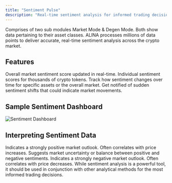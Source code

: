 ```yaml
---
title: "Sentiment Pulse"
description: "Real-time sentiment analysis for informed trading decisions"
---
```

Comprises of two sub modules Market Mode & Degen Mode. Both show data pertaining to their asset classes.
<Card title="AI-Driven Sentiment Analysis" icon="brain">
  ALINA processes millions of data points to deliver accurate, real-time sentiment analysis across the crypto market.
</Card>

## Features

<CardGroup cols={2}>
  <Card title="Global Sentiment Index" icon="globe">
    Overall market sentiment score updated in real-time.
  </Card>
  <Card title="Token-Specific Sentiment" icon="coins">
    Individual sentiment scores for thousands of crypto tokens.
  </Card>
  <Card title="Sentiment Trends" icon="chart-line">
    Track how sentiment changes over time for specific assets or the overall market.
  </Card>
  <Card title="Sentiment Alerts" icon="bell">
    Get notified of sudden sentiment shifts that could indicate market movements.
  </Card>
</CardGroup>


## Sample Sentiment Dashboard

<Frame>
  <img src="/images/sentiment-dashboard.png" alt="Sentiment Dashboard" />
</Frame>

## Interpreting Sentiment Data

<AccordionGroup>
  <Accordion title="Bullish Sentiment (0.6 to 1.0)">
    Indicates a strongly positive market outlook. Often correlates with price increases.
  </Accordion>
  <Accordion title="Neutral Sentiment (-0.2 to 0.2)">
    Suggests market uncertainty or balance between positive and negative sentiments.
  </Accordion>
  <Accordion title="Bearish Sentiment (-1.0 to -0.6)">
    Indicates a strongly negative market outlook. Often correlates with price decreases.
  </Accordion>
</AccordionGroup>

<Warning>
  While sentiment analysis is a powerful tool, it should be used in conjunction with other analytical methods for the most informed trading decisions.
</Warning>